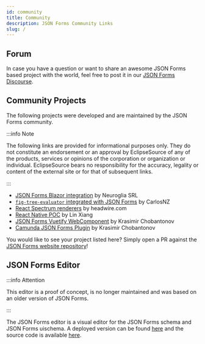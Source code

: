 ```yaml
---
id: community
title: Community
description: JSON Forms Community Links
slug: /
---
```


## Forum

In case you have a question or want to share an awesome JSON Forms based project with the world, feel free to post it in our [JSON Forms Discourse](https://jsonforms.discourse.group/).

## Community Projects

The following projects were developed and are maintained by the JSON Forms community.

:::info Note

The following links are provided for informational purposes only.
They do not constitute an endorsement or an approval by EclipseSource of any of the products, services or opinions of the corporation or organization or individual.
EclipseSource bears no responsibility for the accuracy, legality or content of the external site or for that of subsequent links.

:::

- [JSON Forms Blazor integration](https://github.com/neuroglia-io/Neuroglia.Blazor.JsonForms) by Neuroglia SRL
- [`fig-tree-evaluator` integrated with JSON Forms](https://github.com/CarlosNZ/jsonforms-with-figtree-demo) by CarlosNZ
- [React Spectrum renderers](https://github.com/headwirecom/jsonforms-react-spectrum-renderers) by headwire.com
- [React Native POC](https://github.com/RyanLinXiang/JsonFormsRN) by Lin Xiang
- [JSON Forms Vuetify WebComponent](https://github.com/kchobantonov/jsonforms-vuetify-webcomponent) by Krasimir Chobantonov
- [Camunda JSON Forms Plugin](https://github.com/kchobantonov/camunda-jsonforms-plugin) by Krasimir Chobantonov

You would like to see your project listed here?
Simply open a PR against the [JSON Forms website repository](https://github.com/eclipsesource/jsonforms2-website/blob/master/content/community/community.mdx)!

## JSON Forms Editor

:::info Attention

This editor is a proof of concept, is no longer maintained and was based on an older version of JSON Forms.

:::

The JSON Forms editor is a visual editor for the JSON Forms schema and JSON Forms uischema.
A deployed version can be found [here](https://jsonforms-editor.netlify.app/) and the source code is available [here](https://github.com/eclipsesource/jsonforms-editor).
